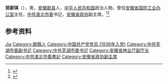 '''郑家琪'''（{{bd|1917年||1989年|}}），男，[[安徽|安徽]][[歙县|歙县]]人，[[中华人民共和国|中华人民共和国]]政治人物，曾任[[安徽省国防工业办公室|安徽省国防工业办公室]]主任，[[中共淮北市委|中共淮北市委]]书记，[[安徽省政协|安徽省政协]]副主席。<ref>{{Cite book|title=中华人民共和国职官志|author=何虎生, 李耀东, 向常福主编|publisher=中国社会出版社|year=2003|isbn=9787800883934|location=北京|pages=}}</ref><ref>{{Cite book|title=安徽人物大辞典|author=戎毓明主编; 王仪之, 方平, 叶洪渠等副主编|publisher=团结出版社|year=1992|isbn=|location=北京|pages=}}</ref>

== 参考资料 ==
{{reflist}}

{{中国人物小作品}}

{{Authority control}}
{{DEFAULTSORT:Zheng郑}}
[[Category:郑姓|Jia]]
[[Category:歙縣人|Category:歙縣人]]
[[Category:中国共产党党员_(1938年入党)|Category:中国共产党党员 (1938年入党)]]
[[Category:中共芜湖市委副书记|Category:中共芜湖市委副书记]]
[[Category:中共芜湖市委书记|Category:中共芜湖市委书记]]
[[Category:安徽省林业厅副厅长|Category:安徽省林业厅副厅长]]
[[Category:中共淮北市委書記|Category:中共淮北市委書記]]
[[Category:安徽省政协副主席|Category:安徽省政协副主席]]